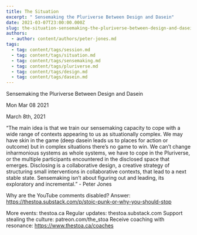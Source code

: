 ```yaml
---
title: The Situation
excerpt: " Sensemaking the Pluriverse Between Design and Dasein"
date: 2021-03-07T23:00:00.000Z
slug: the-situation-sensemaking-the-pluriverse-between-design-and-dasein
authors:
  - author: content/authors/peter-jones.md
tags:
  - tag: content/tags/session.md
  - tag: content/tags/situation.md
  - tag: content/tags/sensemaking.md
  - tag: content/tags/pluriverse.md
  - tag: content/tags/design.md
  - tag: content/tags/dasein.md
---
```




 Sensemaking the Pluriverse Between Design and Dasein

Mon Mar 08 2021

March 8th, 2021

“The main idea is that we train our sensemaking capacity to cope with a wide range of contexts appearing to us as situationally complex. We may have skin in the game (deep dasein leads us to places for action or outcome) but in complex situations there’s no game to win. We can’t change inharmonious systems as whole systems, we have to cope in the Pluriverse, or the multiple participants encountered in the disclosed space that emerges. Disclosing is a collaborative design, a creative strategy of structuring small interventions in collaborative contexts, that lead to a next stable state. Sensemaking isn’t about figuring out and  leading, its exploratory and incremental.” - Peter Jones

Why are the YouTube comments disabled? Answer: https://thestoa.substack.com/p/stoic-punk-or-why-you-should-stop

More events: thestoa.ca
Regular updates: thestoa.substack.com
Support stealing the culture: patreon.com/the_stoa
Receive coaching with resonance: https://www.thestoa.ca/coaches


